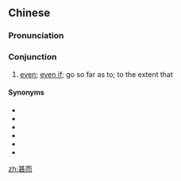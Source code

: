 ==Chinese==
{{zh-forms}}

===Pronunciation===
{{zh-pron
|m=shèn'ér
|c=sam6 ji4
|mn=sīm-jî
|cat=con
}}

===Conjunction===
{{zh-con}}

# [[even]]; [[even if]]; go so far as to; to the extent that

====Synonyms====
* {{zh-l|乃至}}
* {{zh-l|乃至於}}
* {{zh-l|甚至}}
* {{zh-l|甚至於}}
* {{zh-l|以至}}
* {{zh-l|以至於}}

[[zh:甚而]]